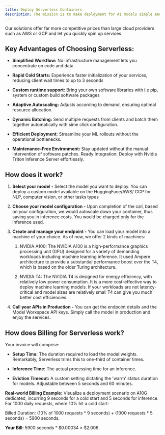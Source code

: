 ```yaml
---
title: Deploy Serverless Containers 
description: The mission is to make deployment for AI models simple and efficient. To accelerate this we provide a simple interface to run your custom model without worrying about infrastructure. 
---
```


Our solutions offer far more competitive prices than large cloud providers such as AWS or GCP and let you quickly spin up services 


## Key Advantages of Choosing Serverless:


* **Simplified Workflow:** No infrastructure management lets you concentrate on code and data.

* **Rapid Cold Starts:** Experience faster initialization of your services, reducing client wait times to up to 3 seconds

* **Custom runtime support:**  Bring your own software libraries with i.e pip, system or custom build software packages 

* **Adaptive Autoscaling:** Adjusts according to demand, ensuring optimal resource allocation.

* **Dynamic Batching:** Send multiple requests from clients and batch them together automatically with sime click configuration.

* **Efficient Deployment:** Streamline your ML rollouts without the operational bottlenecks.

* **Maintenance-Free Environment:** Stay updated without the manual intervention of software patches. Ready Integration: Deploy with Nvidia Triton Inference Server effortlessly.



## How does it work?
1. **Select your model -** Select the model you want to deploy. You can deploy a custom model available on the HuggingFace/AWS/ GCP for NLP, computer vision, or other tasks types
    

2. **Choose your model configuration -** Upon completion of the call, based on your configuration, we would autoscale down your container, thus saving you in inference costs. You would be charged only for the inference used.
    

3. **Create and manage your endpoint -** You can load your model into a machine of your choice. As of now, we offer 2 kinds of machines:
    
    1. NVIDIA A100: The NVIDIA A100 is a high-performance graphics processing unit (GPU) designed for a variety of demanding workloads including machine learning inference. It used Ampere architecture to provide a substantial performance boost over the T4, which is based on the older Turing architecture.
        
    
    2. NVIDIA T4: The NVIDIA T4 is designed for energy efficiency, with relatively low power consumption. It is a more cost-effective way to deploy machine learning models. If your workloads are not latency-critical and model sizes are relatively small T4 can give you much better cost efficiencies.
        
    

4. **Call your APIs in Production -** You can get the endpoint details and the Model Workspace API keys. Simply call the model in production and enjoy the services.


## How does Billing for Serverless work? 

Your invoice will comprise: 

* **Setup Time:** The duration required to load the model weights. Remarkably, Serverless trims this to one-third of container times.

* **Inference Time:** The actual processing time for an inference.

* **Eviction Timeout:** A custom setting dictating the 'warm' status duration for models. Adjustable between 5 seconds and 60 minutes.

**Real-world Billing Example:** Visualize a deployment scenario on A10G dedicated, incurring 9 seconds for a cold start and 5 seconds for inference. For 1000 daily requests, where 10% hit a cold start:

Billed Duration: (10% of 1000 requests \* 9 seconds) + (1000 requests \* 5 seconds) = 5900 seconds.

**Your Bill:** 5900 seconds \* $0.00034 = $2.006.


